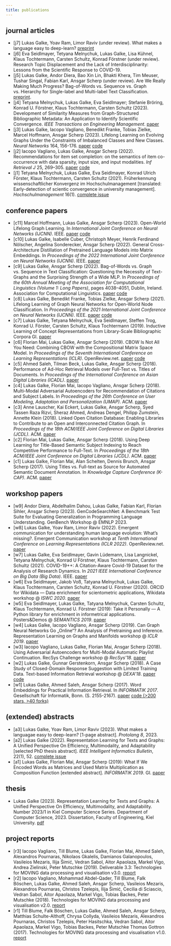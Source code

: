 ```yaml
---
title: publications
---
```


## journal articles

- [j7] Lukas Galke, Yoav Ram, Limor Raviv (under review). What makes a language easy to deep-learn? [preprint](https://arxiv.org/abs/2302.12239)
- [j6] Eva Seidlmayer, Tetyana Melnychuk, Lukas Galke, Lisa Kühnel, Klaus Tochtermann, Carsten Schultz, Konrad Förstner (under review). Research Topic Displacement and the Lack of Interdisciplinarity: Lessons from the Scientific Response to COVID-19.
- [j5] Lukas Galke, Andor Diera, Bao Xin Lin, Bhakti Khera, Tim Meuser, Tushar Singal, Fabian Karl, Ansgar Scherp (under review). Are We Really Making Much Progress? Bag-of-Words vs. Sequence vs. Graph vs. Hierarchy for Single-label and Multi-label Text Classification. [preprint](https://arxiv.org/abs/2204.03954).
- [j4] Tetyana Melnychuk, Lukas Galke, Eva Seidlmayer; Stefanie Bröring, Konrad U. Förstner, Klaus Tochtermann, Carsten Schultz (2023). Development of Similarity Measures from Graph-Structured Bibliographic Metadata: An Application to Identify Scientific Convergence. *IEEE Transactions on Engineering Management*. [paper](https://doi.org/10.1109/TEM.2023.3308008)
- [j3] Lukas Galke, Iacopo Vagliano, Benedikt Franke, Tobias Zielke, Marcel Hoffmann, Ansgar Scherp (2023). Lifelong Learning on Evolving Graphs Under the Constraints of Imbalanced Classes and New Classes. *Neural Networks* 164, 156-176. [paper](https://pure.mpg.de/rest/items/item_3368482_4/component/file_3510107/content) [code](https://github.com/lgalke/lifelong-learning)
- [j2] Iacopo Vagliano, Lukas Galke, Ansgar Scherp (2022). Recommendations for item set completion: on the semantics of item co-occurrence with data sparsity, input size, and input modalities. *Inf Retrieval J* 25, 269–305. [paper](https://doi.org/10.1007/s10791-022-09408-9) [code](https://github.com/lgalke/aae-recommender)
- [j1] Tetyana Melnychuk, Lukas Galke, Eva Seidlmayer, Konrad Ulrich Förster, Klaus Tochtermann, Carsten Schultz (2021). Früherkennung wissenschaftlicher Konvergenz im Hochschulmanagement [translated: Early-detection of scientic convergence in university management]. *Hochschulmanagement* 16(1). [complete issue](https://www.universitaetsverlagwebler.de/_files/ugd/7bac3c_24fe9adc2e3740178ad5ba98f66d1931.pdf)

## conference papers

- [c11] Marcel Hoffmann, Lukas Galke, Ansgar Scherp (2023). Open-World Lifelong Graph Learning. In *International Joint Conference on Neural Networks (IJCNN)*. IEEE. [paper](https://doi.org/10.1109/IJCNN54540.2023.10191071) [code](https://github.com/Bobowner/Open-World-LGL)
- [c10] Lukas Galke, Isabelle Cuber, Christoph Meyer, Henrik Ferdinand Nölscher, Angelina Sonderecker, Ansgar Scherp (2022). General Cross-Architecture Distillation of Pretrained Language Models into Matrix Embeddings. In *Proceedings of the 2022 International Joint Conference on Neural Networks (IJCNN)*. IEEE. [paper](https://doi.org/10.1109/IJCNN55064.2022.9892144)
- [c9] Lukas Galke, Ansgar Scherp (2022). Bag-of-Words vs. Graph vs. Sequence in Text Classification: Questioning the Necessity of Text-Graphs and the Surprising Strength of a Wide MLP. In *Proceedings of the 60th Annual Meeting of the Association for Computational Linguistics (Volume 1: Long Papers)*, pages 4038–4051, Dublin, Ireland. Association for Computational Linguistics. [paper](https://doi.org/10.18653/v1/2022.acl-long.279) [code](https://github.com/lgalke/text-clf-baselines)
- [c8] Lukas Galke, Benedikt Franke, Tobias Zielke, Ansgar Scherp (2021). Lifelong Learning of Graph Neural Networks for Open-World Node Classification. In *Proceedings of the 2021 International Joint Conference on Neural Networks (IJCNN)*. IEEE. [paper](https://doi.org/10.1109/IJCNN52387.2021.9533412) [code](https://github.com/lgalke/lifelong-learning)
- [c7] Lukas Galke, Tetyana Melnychuk, Eva Seidlmayer, Steffen Trog, Konrad U. Förster, Carsten Schultz, Klaus Tochtermann (2019). Inductive Learning of Concept Representations from Library-Scale Bibliographic Corpora GI. [paper](https://doi.org/10.18420/inf2019_26)
- [c6] Florian Mai, Lukas Galke, Ansgar Scherp (2019). CBOW Is Not All You Need: Combining CBOW with the Compositional Matrix Space Model. In *Proceedings of the Seventh International Conference on Learning Representations (ICLR)*. OpenReview.net. [paper](https://openreview.net/pdf?id=H1MgjoR9tQ) [code](https://github.com/florianmai/word2mat)
- [c5] Ahmed Saleh, Tilman Beck, Lukas Galke, Ansgar Scherp (2018). Performance of Ad-Hoc Retrieval Models over Full-Text vs. Titles of Documents. In *Proceedings of the International Conference on Asian Digital Libraries (ICADL)*. [paper](https://doi.org/10.1007/978-3-030-04257-8_30)
- [c4] Lukas Galke, Florian Mai, Iacopo Vagliano, Ansgar Scherp (2018). Multi-Modal Adversarial Autoencoders for Recommendation of Citations and Subject Labels. In *Proceedings of the 26th Conference on User Modeling, Adaptation and Personalization (UMAP)*. ACM. [paper](https://doi.org/10.1145/3209219.3209236)
- [c3] Anne Lauscher, Kai Eckert, Lukas Galke, Ansgar Scherp, Syed Tassen Raza Rizvi, Sheraz Ahmed, Andreas Dengel, Philipp Zumstein, Annette Klein (2018). Linked Open Citation Database: Enabling Libraries to Contribute to an Open and Interconnected Citation Graph. In *Proceedings of the 18th ACM/IEEE Joint Conference on Digital Libraries (JCDL)*. ACM. [paper](https://doi.org/10.1145/3197026.3197050)
- [c2] Florian Mai, Lukas Galke, Ansgar Scherp (2018). Using Deep Learning for Title-Based Semantic Subject Indexing to Reach Competitive Performance to Full-Text. In *Proceedings of the 18th ACM/IEEE Joint Conference on Digital Libraries (JCDL)*. ACM. [paper](https://doi.org/10.1145/3197026.3197039)
- [c1] Lukas Galke, Florian Mai, Alan Schelten, Dennis Brunch, Ansgar Scherp (2017). Using Titles vs. Full-text as Source for Automated Semantic Document Annotation. In *Knowledge Capture Conference (K-CAP)*. ACM. [paper](https://doi.org/10.1145/3148011.3148039)

## workshop papers

- [w9] Andor Diera, Abdelhalim Dahou, Lukas Galke, Fabian Karl, Florian Sihler, Ansgar Scherp (2023). GenCodeSearchNet: A Benchmark Test Suite for Evaluating Generalization in Programming Language Understanding. GenBench Workshop @ EMNLP 2023.
- [w8] Lukas Galke, Yoav Ram, Limor Raviv (2022). Emergent communication for understanding human language evolution: What's missing?. Emergent Communication workshop at *Tenth International Conference on Learning Representations (ICLR 2022)*. OpenReview.net. [paper](https://openreview.net/forum?id=rqUGZQ-0XZ5)
- [w7] Lukas Galke, Eva Seidlmayer, Gavin Lüdemann, Lisa Langnickel, Tetyana Melnychuk, Konrad U Förstner, Klaus Tochtermann, Carsten Schultz (2021). COVID-19++: A Citation-Aware Covid-19 Dataset for the Analysis of Research Dynamics. In *2021 IEEE International Conference on Big Data (Big Data)*. IEEE. [paper](https://doi.org/10.1109/BigData52589.2021.9671730)
- [w6] Eva Seidlmayer, Jakob Voß, Tatyana Melnychuk, Lukas Galke, Klaus Tochtermann, Carsten Schultz, Konrad U. Förstner (2020). ORCID for Wikidata — Data enrichment for scientometric applications, Wikidata workshop @ *ISWC 2020*. [paper](https://ceur-ws.org/Vol-2773/paper-09.pdf)
- [w5] Eva Seidlmayer, Lukas Galke, Tatyana Melnychuk, Carsten Schultz, Klaus Tochtermann, Konrad U. Förstner (2019): Take it Personally — A Python library for enrichment in informetrical applications. Posters&Demos @ *SEMANTICS 2019*. [paper](https://ceur-ws.org/Vol-2451/paper-23.pdf)
- [w4] Lukas Galke, Iacopo Vagliano, Ansgar Scherp (2019). Can Graph Neural Networks Go „Online“? An Analysis of Pretraining and Inference. Representation Learning on Graphs and Manifolds workshop @ *ICLR 2019*. [paper](https://rlgm.github.io/papers/21.pdf)
- [w3] Iacopo Vagliano, Lukas Galke, Florian Mai, Ansgar Scherp (2018). Using Adversarial Autoencoders for Multi-Modal Automatic Playlist Continuation. RecSys Challenge workshop @ *RecSys'18*. [paper](https://doi.org/10.1145/3267471.3267476)
- [w2] Lukas Galke, Gunnar Gerstenkorn, Ansgar Scherp (2018). A Case Study of Closed-Domain Response Suggestion with Limited Training Data. Text-based Information Retrieval workshop @ *DEXA'18*. [paper](https://doi.org/10.1007/978-3-319-99133-7_18) [code](https://github.com/lgalke/resuggest)
- [w1] Lukas Galke, Ahmed Saleh, Ansgar Scherp (2017). Word Embeddings for Practical Information Retrieval. In *INFORMATIK 2017*. Gesellschaft für Informatik, Bonn. (S. 2155-2167). [paper](https://doi.org/10.18420/in2017_215) [code (>200 stars, >40 forks)](https://github.com/lgalke/vec4ir)

## (extended) abstracts

- [a3] Lukas Galke, Yoav Ram, Limor Raviv (2023). What makes a languagae easy to deep-learn? [1-page abstract]. *Protolang 8*, 2023.
- [a2] Lukas Galke (2022). Representation Learning for Texts and Graphs: A Unified Perspective On Efficiency, Multimodality, and Adaptability [selected PhD thesis abstract]. *IEEE Intelligent Informatics Bulletin*, 22(1), 52. [complete issue](https://www.comp.hkbu.edu.hk/~cib/2022/IIB2022_Final.pdf)
- [a1] Lukas Galke, Florian Mai, Ansgar Scherp (2019): What If We Encoded Words as Matrices and Used Matrix Multiplication as Composition Function [extended abstract]. *INFORMATIK 2019*. GI. [paper](https://doi.org/10.18420/inf2019_47)

## thesis

- Lukas Galke (2023). Representation Learning for Texts and Graphs: A Unified Perspective On Efficiency, Multimodality, and Adaptability. Number 2023/1 in Kiel Computer Science Series. Department of Computer Science, 2023. Dissertation, Faculty of Engineering, Kiel University. [pdf](https://doi.org/10.21941/kcss/2023/1)

## project reports

- [r3] Iacopo Vagliano, Till Blume, Lukas Galke, Florian Mai, Ahmed Saleh, Alexandros Pournaras, Nikolaos Gkalelis, Damianos Galanopoulos, Vasileios Mezaris, Ilija Šimić, Vedran Sabol, Aitor Apaolaza, Markel Vigo, Andrea Zielinski, Peter Mutschke (2019). Deliverable 3.3: Technologies for MOVING data processing and visualisation v3.0. [report](http://moving-project.eu/wp-content/uploads/2019/03/moving_d3.3_v1.0.pdf)
- [r2] Iacopo Vagliano, Mohammad Abdel-Qader, Till Blume, Falk Böschen, Lukas Galke, Ahmed Saleh, Ansgar Scherp, Vasileios Mezaris, Alexandros Pournaras, Christos Tzelepis, Ilija Šimić, Cecilia di Sciascio, Vedran Sabol, Aitor Apaolaza, Markel Vigo, Tobias Backes, Peter Mutschke (2018). Technologies for MOVING data processing and visualisation v2.0. [report](http://moving-project.eu/wp-content/uploads/2018/03/moving_d3.2_v1.0.pdf)
- [r1] Till Blume, Falk Böschen, Lukas Galke, Ahmed Saleh, Ansgar Scherp, Matthias Schulte-Althoff, Chrysa Collyda, Vasileios Mezaris, Alexandros Pournaras, Christos Tzelepis,  Peter Hasitschka, Vedran Sabol, Aitor Apaolaza, Markel Vigo, Tobias Backes, Peter Mutschke Thomas Gottron (2017). Technologies for MOVING data processing and visualisation v1.0. [report](http://moving-project.eu/wp-content/uploads/2017/04/moving_d3.1_v1.0.pdf)

